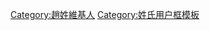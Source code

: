 {{Userbox
  |id=趙
  |id-c=#ffff00
  |info=這個用戶姓'''[[趙姓|趙]]'''。
  |info-c=#fff0ff
  |info-s=10
  |border-c=black
}}
<includeonly>[[Category:趙姓維基人]]</includeonly><noinclude>[[Category:姓氏用户框模板]]</noinclude>